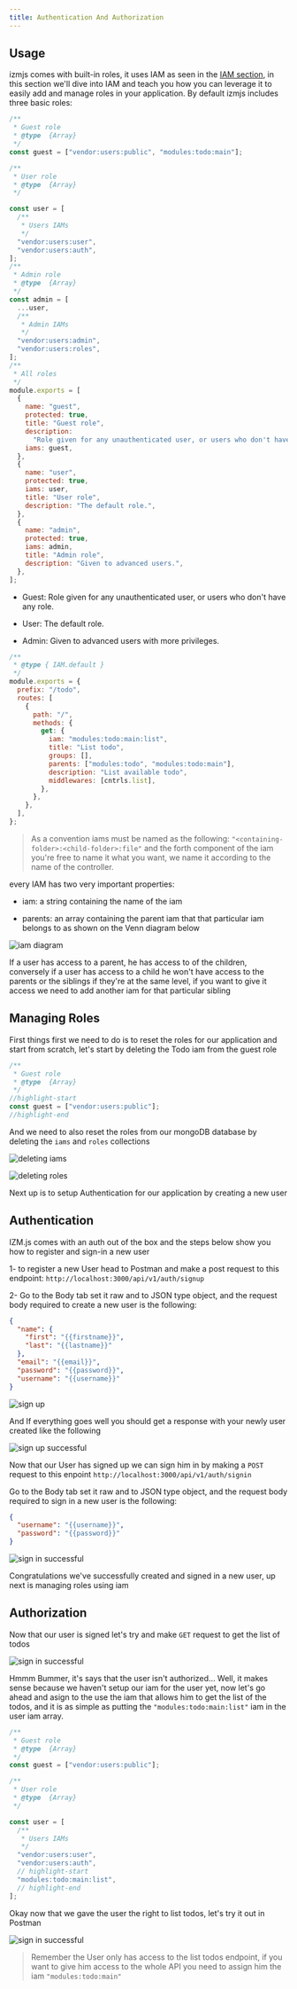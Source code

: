 ---
title: Authentication And Authorization
---

## Usage

izmjs comes with built-in roles, it uses IAM as seen in the [IAM section](/fm-tutorial/iam), in this section we'll dive into IAM and teach you how you can leverage it to easily add and manage roles in your application.
By default izmjs includes three basic roles:

```javascript title=config/lib/acl.js lineNumbers=true
/**
 * Guest role
 * @type  {Array}
 */
const guest = ["vendor:users:public", "modules:todo:main"];

/**
 * User role
 * @type  {Array}
 */

const user = [
  /**
   * Users IAMs
   */
  "vendor:users:user",
  "vendor:users:auth",
];
/**
 * Admin role
 * @type  {Array}
 */
const admin = [
  ...user,
  /**
   * Admin IAMs
   */
  "vendor:users:admin",
  "vendor:users:roles",
];
/**
 * All roles
 */
module.exports = [
  {
    name: "guest",
    protected: true,
    title: "Guest role",
    description:
      "Role given for any unauthenticated user, or users who don't have any role.",
    iams: guest,
  },
  {
    name: "user",
    protected: true,
    iams: user,
    title: "User role",
    description: "The default role.",
  },
  {
    name: "admin",
    protected: true,
    iams: admin,
    title: "Admin role",
    description: "Given to advanced users.",
  },
];
```

- Guest: Role given for any unauthenticated user, or users who don't have any role.

- User: The default role.

- Admin: Given to advanced users with more privileges.

```javascript lineNumbers=true
/**
 * @type { IAM.default }
 */
module.exports = {
  prefix: "/todo",
  routes: [
    {
      path: "/",
      methods: {
        get: {
          iam: "modules:todo:main:list",
          title: "List todo",
          groups: [],
          parents: ["modules:todo", "modules:todo:main"],
          description: "List available todo",
          middlewares: [cntrls.list],
        },
      },
    },
  ],
};
```

> As a convention iams must be named as the following: `"<containing-folder>:<child-folder>:file"` and the forth component of the iam you're free to name it what you want, we name it according to the name of the controller.

every IAM has two very important properties:

- iam: a string containing the name of the iam

- parents: an array containing the parent iam that that particular iam belongs to as shown on the Venn diagram below

![iam diagram](../../images/iam/iam_diagram.png)

If a user has access to a parent, he has access to of the children, conversely if a user has access to a child he won't have access to the parents or the siblings if they're at the same level, if you want to give it access we need to add another iam for that particular sibling

## Managing Roles

First things first we need to do is to reset the roles for our application and start from scratch, let's start by deleting the Todo iam from the guest role

```javascript title=config/lib/acl.js lineNumbers=true
/**
 * Guest role
 * @type  {Array}
 */
//highlight-start
const guest = ["vendor:users:public"];
//highlight-end
```

And we need to also reset the roles from our mongoDB database by deleting the `iams` and `roles` collections

![deleting iams](../../images/iam/iam_database_2.png)

![deleting roles](../../images/iam/iam_database_3.png)

Next up is to setup Authentication for our application by creating a new user

## Authentication

IZM.js comes with an auth out of the box and the steps below show you how to register and sign-in a new user

1- to register a new User head to Postman and make a post request to this endpoint: `http://localhost:3000/api/v1/auth/signup`

2- Go to the Body tab set it raw and to JSON type object, and the request body required to create a new user is the following:

```json
{
  "name": {
    "first": "{{firstname}}",
    "last": "{{lastname}}"
  },
  "email": "{{email}}",
  "password": "{{password}}",
  "username": "{{username}}"
}
```

![sign up](../../images/iam/iam_sign_up.png)

And If everything goes well you should get a response with your newly user created like the following

![sign up successful](../../images/iam/iam_sign_up_success.png)

Now that our User has signed up we can sign him in by making a `POST` request to this enpoint `http://localhost:3000/api/v1/auth/signin`

Go to the Body tab set it raw and to JSON type object, and the request body required to sign in a new user is the following:

```json
{
  "username": "{{username}}",
  "password": "{{password}}"
}
```

![sign in successful](../../images/iam/iam_sign_in_success.png)

Congratulations we've successfully created and signed in a new user, up next is managing roles using iam

## Authorization

Now that our user is signed let's try and make `GET` request to get the list of todos

![sign in successful](../../images/iam/iam_not_authorized.png)

Hmmm Bummer, it's says that the user isn't authorized... Well, it makes sense because we haven't setup our iam for the user yet, now let's go ahead and asign to the use the iam that allows him to get the list of the todos, and it is as simple as putting the `"modules:todo:main:list"` iam in the user iam array.

```javascript title=config/lib/acl.js lineNumbers=true
/**
 * Guest role
 * @type  {Array}
 */
const guest = ["vendor:users:public"];

/**
 * User role
 * @type  {Array}
 */

const user = [
  /**
   * Users IAMs
   */
  "vendor:users:user",
  "vendor:users:auth",
  // highlight-start
  "modules:todo:main:list",
  // highlight-end
];
```

Okay now that we gave the user the right to list todos, let's try it out in Postman

![sign in successful](../../images/iam/iam_authorized.png)

> Remember the User only has access to the list todos endpoint, if you want to give him access to the whole API you need to assign him the iam `"modules:todo:main"`
